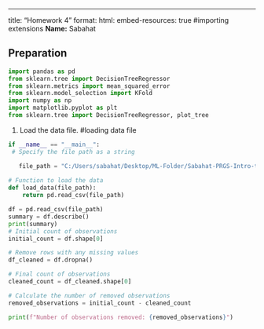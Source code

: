 ---
title: "Homework 4"
format: 
    html:
        embed-resources: true
        #importing extensions
        __Name:__ Sabahat


## Preparation


```python
import pandas as pd
from sklearn.tree import DecisionTreeRegressor
from sklearn.metrics import mean_squared_error
from sklearn.model_selection import KFold
import numpy as np
import matplotlib.pyplot as plt
from sklearn.tree import DecisionTreeRegressor, plot_tree
```

1. Load the data file.
#loading data file
```python
if __name__ == "__main__":
 # Specify the file path as a string

   file_path = "C:/Users/sabahat/Desktop/ML-Folder/Sabahat-PRGS-Intro-to-ML-2024/data/raw/Inequality_data_for_final.csv"
  
# Function to load the data
def load_data(file_path):
    return pd.read_csv(file_path)
```
```python
df = pd.read_csv(file_path)
summary = df.describe()
print(summary)
# Initial count of observations
initial_count = df.shape[0]

# Remove rows with any missing values
df_cleaned = df.dropna()

# Final count of observations
cleaned_count = df_cleaned.shape[0]

# Calculate the number of removed observations
removed_observations = initial_count - cleaned_count

print(f"Number of observations removed: {removed_observations}")


```

